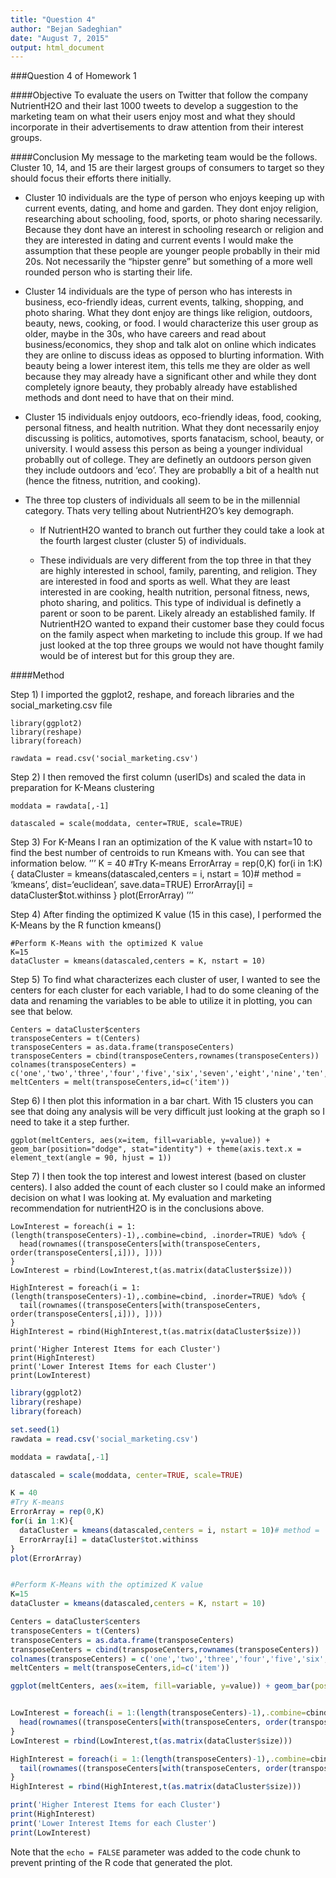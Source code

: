 ```yaml
---
title: "Question 4"
author: "Bejan Sadeghian"
date: "August 7, 2015"
output: html_document
---
```


###Question 4 of Homework 1

####Objective
To evaluate the users on Twitter that follow the company NutrientH2O and their last 1000 tweets to develop a suggestion to the marketing team on what their users enjoy most and what they should incorporate in their advertisements to draw attention from their interest groups.

####Conclusion
My message to the marketing team would be the follows. Cluster 10, 14, and 15 are their largest groups of consumers to target so they should focus their efforts there initially.
 
 - Cluster 10 individuals are the type of person who enjoys keeping up with current events, dating, and home and garden. They dont enjoy religion, researching about schooling, food, sports, or photo sharing necessarily. Because they dont have an interest in schooling research or religion and they are interested in dating and current events I would make the assumption that these people are younger people probablly in their mid 20s. Not necessarily the "hipster genre" but something of a more well rounded person who is starting their life.
 
 - Cluster 14 individuals are the type of person who has interests in business, eco-friendly ideas, current events, talking, shopping, and photo sharing. What they dont enjoy are things like religion, outdoors, beauty, news, cooking, or food. I would characterize this user group as older, maybe in the 30s, who have careers and read about business/economics, they shop and talk alot on online which indicates they are online to discuss ideas as opposed to blurting information. With beauty being a lower interest item, this tells me they are older as well because they may already have a significant other and while they dont completely ignore beauty, they probably already have established methods and dont need to have that on their mind.
 
 - Cluster 15 individuals enjoy outdoors, eco-friendly ideas, food, cooking, personal fitness, and health nutrition. What they dont necessarily enjoy discussing is politics, automotives, sports fanatacism, school, beauty, or university. I would assess this person as being a younger individual probablly out of college. They are definetly an outdoors person given they include outdoors and 'eco'. They are probablly a bit of a health nut (hence the fitness, nutrition, and cooking). 
 
 - The three top clusters of individuals all seem to be in the millennial category. Thats very telling about NutrientH2O's key demograph. 
    
    - If NutrientH2O wanted to branch out further they could take a look at the fourth largest cluster (cluster 5) of individuals.
    
    - These individuals are very different from the top three in that they are highly interested in school, family, parenting, and religion. They are interested in food and sports as well. What they are least interested in are cooking, health nutrition, personal fitness, news, photo sharing, and politics. This type of individual is definetly a parent or soon to be parent. Likely already an established family. If NutrientH2O wanted to expand their customer base they could focus on the family aspect when marketing to include this group. If we had just looked at the top three groups we would not have thought family would be of interest but for this group they are.


####Method

Step 1) I imported the ggplot2, reshape, and foreach libraries and the social_marketing.csv file
```
library(ggplot2)
library(reshape)
library(foreach)

rawdata = read.csv('social_marketing.csv')
```

Step 2) I then removed the first column (userIDs) and scaled the data in preparation for K-Means clustering
```
moddata = rawdata[,-1]

datascaled = scale(moddata, center=TRUE, scale=TRUE)
```

Step 3) For K-Means I ran an optimization of the K value with nstart=10 to find the best number of centroids to run Kmeans with. You can see that information below.
'''
K = 40
#Try K-means
ErrorArray = rep(0,K)
for(i in 1:K){
  dataCluster = kmeans(datascaled,centers = i, nstart = 10)# method = 'kmeans', dist='euclidean', save.data=TRUE)
  ErrorArray[i] = dataCluster$tot.withinss
}
plot(ErrorArray)
'''

Step 4) After finding the optimized K value (15 in this case), I performed the K-Means by the R function kmeans()
```
#Perform K-Means with the optimized K value
K=15
dataCluster = kmeans(datascaled,centers = K, nstart = 10)
```

Step 5) To find what characterizes each cluster of user, I wanted to see the centers for each cluster for each variable, I had to do some cleaning of the data and renaming the variables to be able to utilize it in plotting, you can see that below.
```
Centers = dataCluster$centers
transposeCenters = t(Centers)
transposeCenters = as.data.frame(transposeCenters)
transposeCenters = cbind(transposeCenters,rownames(transposeCenters))
colnames(transposeCenters) = c('one','two','three','four','five','six','seven','eight','nine','ten','eleven','twelve','thirteen','fourteen','fifteen','item')
meltCenters = melt(transposeCenters,id=c('item'))
```

Step 6) I then plot this information in a bar chart. With 15 clusters you can see that doing any analysis will be very difficult just looking at the graph so I need to take it a step further.
```
ggplot(meltCenters, aes(x=item, fill=variable, y=value)) + geom_bar(position="dodge", stat="identity") + theme(axis.text.x = element_text(angle = 90, hjust = 1))
```

Step 7) I then took the top interest and lowest interest (based on cluster centers). I also added the count of each cluster so I could make an informed decision on what I was looking at. My evaluation and marketing recommendation for nutrientH2O is in the conclusions above.
```
LowInterest = foreach(i = 1:(length(transposeCenters)-1),.combine=cbind, .inorder=TRUE) %do% {
  head(rownames((transposeCenters[with(transposeCenters, order(transposeCenters[,i])), ])))
}
LowInterest = rbind(LowInterest,t(as.matrix(dataCluster$size)))

HighInterest = foreach(i = 1:(length(transposeCenters)-1),.combine=cbind, .inorder=TRUE) %do% {
  tail(rownames((transposeCenters[with(transposeCenters, order(transposeCenters[,i])), ])))
}
HighInterest = rbind(HighInterest,t(as.matrix(dataCluster$size)))

print('Higher Interest Items for each Cluster')
print(HighInterest)
print('Lower Interest Items for each Cluster')
print(LowInterest)
```


```R
library(ggplot2)
library(reshape)
library(foreach)

set.seed(1)
rawdata = read.csv('social_marketing.csv')

moddata = rawdata[,-1]

datascaled = scale(moddata, center=TRUE, scale=TRUE)

K = 40
#Try K-means
ErrorArray = rep(0,K)
for(i in 1:K){
  dataCluster = kmeans(datascaled,centers = i, nstart = 10)# method = 'kmeans', dist='euclidean', save.data=TRUE)
  ErrorArray[i] = dataCluster$tot.withinss
}
plot(ErrorArray)


#Perform K-Means with the optimized K value
K=15
dataCluster = kmeans(datascaled,centers = K, nstart = 10)

Centers = dataCluster$centers
transposeCenters = t(Centers)
transposeCenters = as.data.frame(transposeCenters)
transposeCenters = cbind(transposeCenters,rownames(transposeCenters))
colnames(transposeCenters) = c('one','two','three','four','five','six','seven','eight','nine','ten','eleven','twelve','thirteen','fourteen','fifteen','item')
meltCenters = melt(transposeCenters,id=c('item'))

ggplot(meltCenters, aes(x=item, fill=variable, y=value)) + geom_bar(position="dodge", stat="identity") + theme(axis.text.x = element_text(angle = 90, hjust = 1))


LowInterest = foreach(i = 1:(length(transposeCenters)-1),.combine=cbind, .inorder=TRUE) %do% {
  head(rownames((transposeCenters[with(transposeCenters, order(transposeCenters[,i])), ])))
}
LowInterest = rbind(LowInterest,t(as.matrix(dataCluster$size)))

HighInterest = foreach(i = 1:(length(transposeCenters)-1),.combine=cbind, .inorder=TRUE) %do% {
  tail(rownames((transposeCenters[with(transposeCenters, order(transposeCenters[,i])), ])))
}
HighInterest = rbind(HighInterest,t(as.matrix(dataCluster$size)))

print('Higher Interest Items for each Cluster')
print(HighInterest)
print('Lower Interest Items for each Cluster')
print(LowInterest)

```

Note that the `echo = FALSE` parameter was added to the code chunk to prevent printing of the R code that generated the plot.
